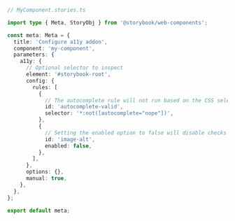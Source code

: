 ```ts
// MyComponent.stories.ts

import type { Meta, StoryObj } from '@storybook/web-components';

const meta: Meta = {
  title: 'Configure a11y addon',
  component: 'my-component',
  parameters: {
    a11y: {
      // Optional selector to inspect
      element: '#storybook-root',
      config: {
        rules: [
          {
            // The autocomplete rule will not run based on the CSS selector provided
            id: 'autocomplete-valid',
            selector: '*:not([autocomplete="nope"])',
          },
          {
            // Setting the enabled option to false will disable checks for this particular rule on all stories.
            id: 'image-alt',
            enabled: false,
          },
        ],
      },
      options: {},
      manual: true,
    },
  },
};

export default meta;
```
